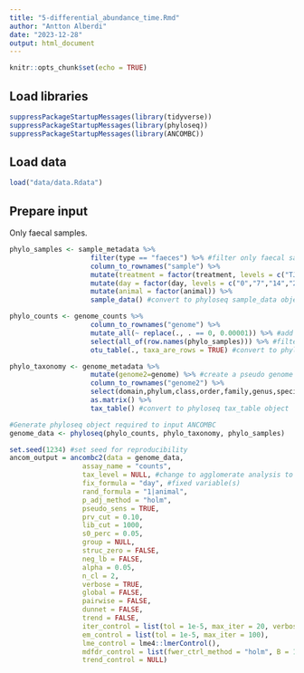 ```yaml
---
title: "5-differential_abundance_time.Rmd"
author: "Antton Alberdi"
date: "2023-12-28"
output: html_document
---
```


```r
knitr::opts_chunk$set(echo = TRUE)
```

## Load libraries

```r
suppressPackageStartupMessages(library(tidyverse))
suppressPackageStartupMessages(library(phyloseq))
suppressPackageStartupMessages(library(ANCOMBC))
```

## Load data

```r
load("data/data.Rdata")
```

## Prepare input

Only faecal samples.

```r
phylo_samples <- sample_metadata %>% 
                    filter(type == "faeces") %>% #filter only faecal samples
                    column_to_rownames("sample") %>% 
                    mutate(treatment = factor(treatment, levels = c("TJ1","TJ2"))) %>% 
                    mutate(day = factor(day, levels = c("0","7","14","21","28"))) %>% 
                    mutate(animal = factor(animal)) %>% 
                    sample_data() #convert to phyloseq sample_data object

phylo_counts <- genome_counts %>% 
                    column_to_rownames("genome") %>% 
                    mutate_all(~ replace(., . == 0, 0.00001)) %>% #add pseudo counts 
                    select(all_of(row.names(phylo_samples))) %>% #filter only faecal samples
                    otu_table(., taxa_are_rows = TRUE) #convert to phyloseq otu_table object

phylo_taxonomy <- genome_metadata %>% 
                    mutate(genome2=genome) %>% #create a pseudo genome name column
                    column_to_rownames("genome2") %>% 
                    select(domain,phylum,class,order,family,genus,species,genome) %>% #add an additional taxonomic level to ensure genome-level analysis (as no all genomes have species-level taxonomic assignments. Otherwise, ANCOMBC2 aggregates analyses per species)
                    as.matrix() %>% 
                    tax_table() #convert to phyloseq tax_table object

#Generate phyloseq object required to input ANCOMBC
genome_data <- phyloseq(phylo_counts, phylo_taxonomy, phylo_samples)
```



```r

set.seed(1234) #set seed for reproducibility
ancom_output = ancombc2(data = genome_data, 
                  assay_name = "counts", 
                  tax_level = NULL, #change to agglomerate analysis to a higher taxonomic range
                  fix_formula = "day", #fixed variable(s)
                  rand_formula = "1|animal",
                  p_adj_method = "holm", 
                  pseudo_sens = TRUE,
                  prv_cut = 0.10, 
                  lib_cut = 1000, 
                  s0_perc = 0.05,
                  group = NULL, 
                  struc_zero = FALSE, 
                  neg_lb = FALSE,
                  alpha = 0.05, 
                  n_cl = 2, 
                  verbose = TRUE,
                  global = FALSE, 
                  pairwise = FALSE, 
                  dunnet = FALSE, 
                  trend = FALSE,
                  iter_control = list(tol = 1e-5, max_iter = 20, verbose = FALSE),
                  em_control = list(tol = 1e-5, max_iter = 100),
                  lme_control = lme4::lmerControl(),
                  mdfdr_control = list(fwer_ctrl_method = "holm", B = 100), 
                  trend_control = NULL)
```
